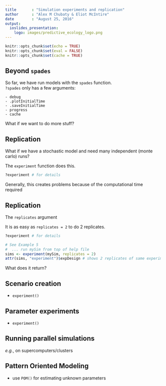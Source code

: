 ```yaml
---
title       : "Simulation experiments and replication"
author      : "Alex M Chubaty & Eliot McIntire"
date        : "August 25, 2016"
output:
  ioslides_presentation:
    logo: images/predictive_ecology_logo.png
---
```


```r
knitr::opts_chunk$set(echo = TRUE)
knitr::opts_chunk$set(eval = FALSE)
knitr::opts_chunk$set(cache = TRUE)
```


## Beyond `spades`

So far, we have run models with the `spades` function.  
`?spades` only has a few arguments:

    - debug
    - .plotInitialTime
    - .saveInitialTime
    - progress
    - cache
    
What if we want to do more stuff?

## Replication

What if we have a stochastic model and need many independent (monte carlo) runs?

The `experiment` function does this.

```r
?experiment # for details
```

Generally, this creates problems because of the computational time required

## Replication

The `replicates` argument

It is as easy as `replicates = 2` to do 2 replicates.

```r
?experiment # for details

# See Example 5
#  ... run mySim from top of help file
sims <- experiment(mySim, replicates = 2)
attr(sims, "experiment")$expDesign # shows 2 replicates of same experiment
```

What does it return?

## Scenario creation

- `experiment()`

## Parameter experiments

- `experiment()`

## Running parallel simulations
    
*e.g.*, on supercomputers/clusters

## Pattern Oriented Modeling

- use `POM()` for estimating unknown parameters
